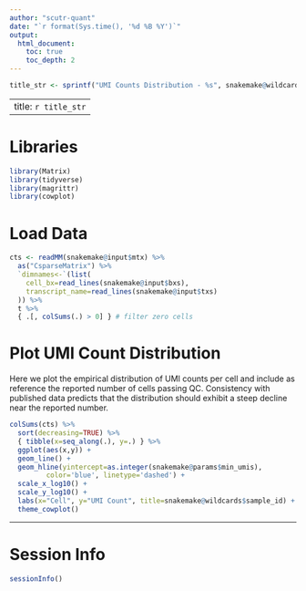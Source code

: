 ```yaml
---
author: "scutr-quant"
date: "`r format(Sys.time(), '%d %B %Y')`"
output:
  html_document:
    toc: true
    toc_depth: 2
---
```


```r
title_str <- sprintf("UMI Counts Distribution - %s", snakemake@wildcards$sample_id)
```

---
title: `r title_str`
---

# Libraries
```r
library(Matrix)
library(tidyverse)
library(magrittr)
library(cowplot)
```

# Load Data
```r
cts <- readMM(snakemake@input$mtx) %>%
  as("CsparseMatrix") %>%
  `dimnames<-`(list(
    cell_bx=read_lines(snakemake@input$bxs),
    transcript_name=read_lines(snakemake@input$txs)
  )) %>%
  t %>%
  { .[, colSums(.) > 0] } # filter zero cells
```

# Plot UMI Count Distribution

Here we plot the empirical distribution of UMI counts per cell and include as reference the reported number of cells passing QC. Consistency with published data predicts that the distribution should exhibit a steep decline near the reported number.

```r
colSums(cts) %>%
  sort(decreasing=TRUE) %>%
  { tibble(x=seq_along(.), y=.) } %>%
  ggplot(aes(x,y)) +
  geom_line() +
  geom_hline(yintercept=as.integer(snakemake@params$min_umis),
	     color='blue', linetype='dashed') +
  scale_x_log10() +
  scale_y_log10() +
  labs(x="Cell", y="UMI Count", title=snakemake@wildcards$sample_id) +
  theme_cowplot()
```

---

# Session Info
```r
sessionInfo()
```
